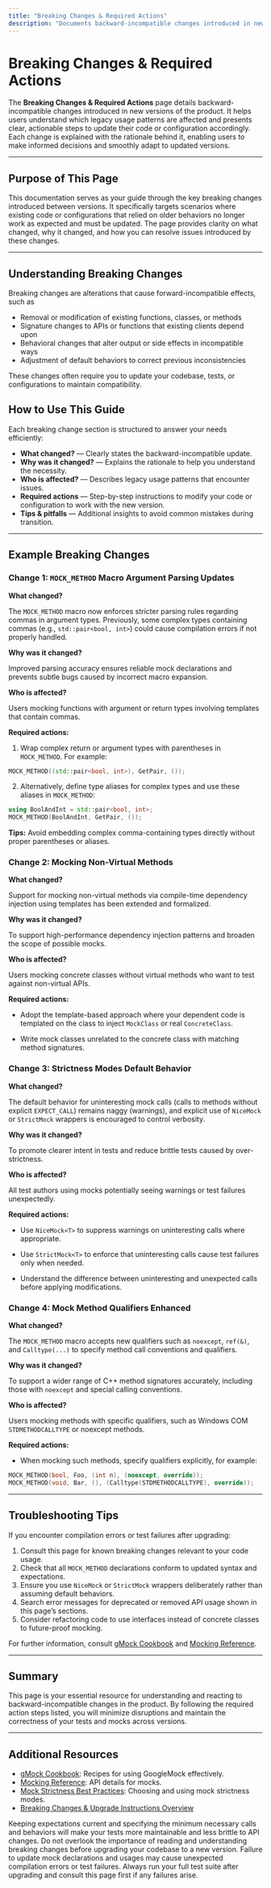 ```yaml
---
title: "Breaking Changes & Required Actions"
description: "Documents backward-incompatible changes introduced in new versions, outlining required code or configuration updates and the rationale for each change. Users will understand which legacy usage is affected and gain clear steps to resolve issues."
---
```


# Breaking Changes & Required Actions

The **Breaking Changes & Required Actions** page details backward-incompatible changes introduced in new versions of the product. It helps users understand which legacy usage patterns are affected and presents clear, actionable steps to update their code or configuration accordingly. Each change is explained with the rationale behind it, enabling users to make informed decisions and smoothly adapt to updated versions.

---

## Purpose of This Page

This documentation serves as your guide through the key breaking changes introduced between versions. It specifically targets scenarios where existing code or configurations that relied on older behaviors no longer work as expected and must be updated. The page provides clarity on what changed, why it changed, and how you can resolve issues introduced by these changes.


---

## Understanding Breaking Changes

Breaking changes are alterations that cause forward-incompatible effects, such as

- Removal or modification of existing functions, classes, or methods
- Signature changes to APIs or functions that existing clients depend upon
- Behavioral changes that alter output or side effects in incompatible ways
- Adjustment of default behaviors to correct previous inconsistencies

These changes often require you to update your codebase, tests, or configurations to maintain compatibility.


## How to Use This Guide

Each breaking change section is structured to answer your needs efficiently:

- **What changed?** — Clearly states the backward-incompatible update.
- **Why was it changed?** — Explains the rationale to help you understand the necessity.
- **Who is affected?** — Describes legacy usage patterns that encounter issues.
- **Required actions** — Step-by-step instructions to modify your code or configuration to work with the new version.
- **Tips & pitfalls** — Additional insights to avoid common mistakes during transition.


---

## Example Breaking Changes

### Change 1: `MOCK_METHOD` Macro Argument Parsing Updates

**What changed?**

The `MOCK_METHOD` macro now enforces stricter parsing rules regarding commas in argument types. Previously, some complex types containing commas (e.g., `std::pair<bool, int>`) could cause compilation errors if not properly handled.

**Why was it changed?**

Improved parsing accuracy ensures reliable mock declarations and prevents subtle bugs caused by incorrect macro expansion.

**Who is affected?**

Users mocking functions with argument or return types involving templates that contain commas.

**Required actions:**

1. Wrap complex return or argument types with parentheses in `MOCK_METHOD`. For example:

```cpp
MOCK_METHOD((std::pair<bool, int>), GetPair, ());
```

2. Alternatively, define type aliases for complex types and use these aliases in `MOCK_METHOD`:

```cpp
using BoolAndInt = std::pair<bool, int>;
MOCK_METHOD(BoolAndInt, GetPair, ());
```

**Tips:** Avoid embedding complex comma-containing types directly without proper parentheses or aliases.


### Change 2: Mocking Non-Virtual Methods

**What changed?**

Support for mocking non-virtual methods via compile-time dependency injection using templates has been extended and formalized.

**Why was it changed?**

To support high-performance dependency injection patterns and broaden the scope of possible mocks.

**Who is affected?**

Users mocking concrete classes without virtual methods who want to test against non-virtual APIs.

**Required actions:**

- Adopt the template-based approach where your dependent code is templated on the class to inject `MockClass` or real `ConcreteClass`.

- Write mock classes unrelated to the concrete class with matching method signatures.


### Change 3: Strictness Modes Default Behavior

**What changed?**

The default behavior for uninteresting mock calls (calls to methods without explicit `EXPECT_CALL`) remains naggy (warnings), and explicit use of `NiceMock` or `StrictMock` wrappers is encouraged to control verbosity.

**Why was it changed?**

To promote clearer intent in tests and reduce brittle tests caused by over-strictness.

**Who is affected?**

All test authors using mocks potentially seeing warnings or test failures unexpectedly.

**Required actions:**

- Use `NiceMock<T>` to suppress warnings on uninteresting calls where appropriate.

- Use `StrictMock<T>` to enforce that uninteresting calls cause test failures only when needed.

- Understand the difference between uninteresting and unexpected calls before applying modifications.


### Change 4: Mock Method Qualifiers Enhanced

**What changed?**

The `MOCK_METHOD` macro accepts new qualifiers such as `noexcept`, `ref(&)`, and `Calltype(...)` to specify method call conventions and qualifiers.

**Why was it changed?**

To support a wider range of C++ method signatures accurately, including those with `noexcept` and special calling conventions.

**Who is affected?**

Users mocking methods with specific qualifiers, such as Windows COM `STDMETHODCALLTYPE` or noexcept methods.

**Required actions:**

- When mocking such methods, specify qualifiers explicitly, for example:

```cpp
MOCK_METHOD(bool, Foo, (int n), (noexcept, override));
MOCK_METHOD(void, Bar, (), (Calltype(STDMETHODCALLTYPE), override));
```


---

## Troubleshooting Tips

If you encounter compilation errors or test failures after upgrading:

1. Consult this page for known breaking changes relevant to your code usage.
2. Check that all `MOCK_METHOD` declarations conform to updated syntax and expectations.
3. Ensure you use `NiceMock` or `StrictMock` wrappers deliberately rather than assuming default behaviors.
4. Search error messages for deprecated or removed API usage shown in this page’s sections.
5. Consider refactoring code to use interfaces instead of concrete classes to future-proof mocking.

For further information, consult [gMock Cookbook](https://google.github.io/googletest/gmock_cook_book.html) and [Mocking Reference](https://google.github.io/googletest/reference/mocking.html).

---

## Summary

This page is your essential resource for understanding and reacting to backward-incompatible changes in the product. By following the required action steps listed, you will minimize disruptions and maintain the correctness of your tests and mocks across versions.


---

## Additional Resources

- [gMock Cookbook](https://google.github.io/googletest/gmock_cook_book.html): Recipes for using GoogleMock effectively.
- [Mocking Reference](https://google.github.io/googletest/reference/mocking.html): API details for mocks.
- [Mock Strictness Best Practices](https://google.github.io/googletest/guides/mocking-scenarios/mock-strictness-best-practices.html): Choosing and using mock strictness modes.
- [Breaking Changes & Upgrade Instructions Overview](https://google.github.io/googletest/changelog/upgrade-migration/)


<Tip>
Keeping expectations current and specifying the minimum necessary calls and behaviors will make your tests more maintainable and less brittle to API changes.
</Tip>

<Warning>
Do not overlook the importance of reading and understanding breaking changes before upgrading your codebase to a new version. Failure to update mock declarations and usages may cause unexpected compilation errors or test failures.
</Warning>

<Check>
Always run your full test suite after upgrading and consult this page first if any failures arise.
</Check>
